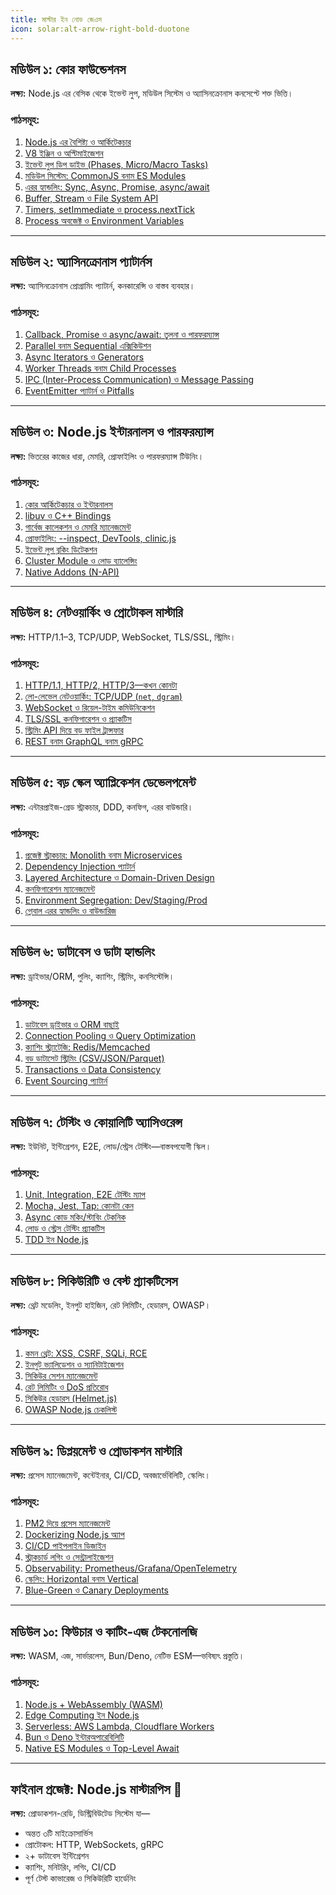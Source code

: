 ```yaml
---
title: মাস্টার ইন নোড জেএস
icon: solar:alt-arrow-right-bold-duotone
---
```


## মডিউল ১: কোর ফাউন্ডেশনস
**লক্ষ্য:** Node.js এর বেসিক থেকে ইভেন্ট লুপ, মডিউল সিস্টেম ও অ্যাসিনক্রোনাস কনসেপ্টে শক্ত ভিত্তি।

### পাঠসমূহ:
1. [Node.js এর বৈশিষ্ট্য ও আর্কিটেকচার](/nodejs/intro-architecture)
2. [V8 ইঞ্জিন ও অপ্টিমাইজেশন](/nodejs/v8-engine-optimization)
3. [ইভেন্ট লুপ ডিপ ডাইভ (Phases, Micro/Macro Tasks)](/nodejs/event-loop-deep-dive)
4. [মডিউল সিস্টেম: CommonJS বনাম ES Modules](/nodejs/modules-commonjs-esm)
5. [এরর হ্যান্ডলিং: Sync, Async, Promise, async/await](/nodejs/error-handling-async-await)
6. [Buffer, Stream ও File System API](/nodejs/buffer-stream-fs)
7. [Timers, setImmediate ও process.nextTick](/nodejs/timers-nexttick-immediate)
8. [Process অবজেক্ট ও Environment Variables](/nodejs/process-env)

---

## মডিউল ২: অ্যাসিনক্রোনাস প্যাটার্নস
**লক্ষ্য:** অ্যাসিনক্রোনাস প্রোগ্রামিং প্যাটার্ন, কনকারেন্সি ও বাস্তব ব্যবহার।

### পাঠসমূহ:
1. [Callback, Promise ও async/await: তুলনা ও পারফরম্যান্স](/nodejs/async-patterns-promises)
2. [Parallel বনাম Sequential এক্সিকিউশন](/nodejs/async-parallel-sequential)
3. [Async Iterators ও Generators](/nodejs/async-iterators-generators)
4. [Worker Threads বনাম Child Processes](/nodejs/worker-threads-vs-child-processes)
5. [IPC (Inter-Process Communication) ও Message Passing](/nodejs/ipc-message-passing)
6. [EventEmitter প্যাটার্ন ও Pitfalls](/nodejs/eventemitter-patterns)

---

## মডিউল ৩: Node.js ইন্টারনালস ও পারফরম্যান্স
**লক্ষ্য:** ভিতরের কাজের ধারা, মেমরি, প্রোফাইলিং ও পারফরম্যান্স টিউনিং।

### পাঠসমূহ:
1. [কোর আর্কিটেকচার ও ইন্টারনালস](/nodejs/core-architecture-internals)
2. [libuv ও C++ Bindings](/nodejs/libuv-cpp-bindings)
3. [গার্বেজ কালেকশন ও মেমরি ম্যানেজমেন্ট](/nodejs/memory-management-gc)
4. [প্রোফাইলিং: --inspect, DevTools, clinic.js](/nodejs/profiling-clinic-devtools)
5. [ইভেন্ট লুপ ব্লকিং ডিটেকশন](/nodejs/event-loop-blocking-detection)
6. [Cluster Module ও লোড ব্যালেন্সিং](/nodejs/cluster-load-balancing)
7. [Native Addons (N-API)](/nodejs/napi-native-addons)

---

## মডিউল ৪: নেটওয়ার্কিং ও প্রোটোকল মাস্টারি
**লক্ষ্য:** HTTP/1.1–3, TCP/UDP, WebSocket, TLS/SSL, স্ট্রিমিং।

### পাঠসমূহ:
1. [HTTP/1.1, HTTP/2, HTTP/3—কখন কোনটা](/nodejs/http1-http2-http3)
2. [লো-লেভেল নেটওয়ার্কিং: TCP/UDP (`net`, `dgram`)](/nodejs/net-dgram-tcp-udp)
3. [WebSocket ও রিয়েল-টাইম কমিউনিকেশন](/nodejs/websocket-realtime)
4. [TLS/SSL কনফিগারেশন ও প্র্যাকটিস](/nodejs/tls-ssl-configuration)
5. [স্ট্রিমিং API দিয়ে বড় ফাইল ট্রান্সফার](/nodejs/streaming-large-files)
6. [REST বনাম GraphQL বনাম gRPC](/nodejs/rest-graphql-grpc)

---

## মডিউল ৫: বড় স্কেল অ্যাপ্লিকেশন ডেভেলপমেন্ট
**লক্ষ্য:** এন্টারপ্রাইজ-গ্রেড স্ট্রাকচার, DDD, কনফিগ, এরর বাউন্ডারি।

### পাঠসমূহ:
1. [প্রজেক্ট স্ট্রাকচার: Monolith বনাম Microservices](/nodejs/project-structure-monolith-microservices)
2. [Dependency Injection প্যাটার্ন](/nodejs/dependency-injection)
3. [Layered Architecture ও Domain-Driven Design](/nodejs/clean-architecture-ddd)
4. [কনফিগারেশন ম্যানেজমেন্ট](/nodejs/configuration-management)
5. [Environment Segregation: Dev/Staging/Prod](/nodejs/environment-management)
6. [গ্লোবাল এরর হ্যান্ডলিং ও বাউন্ডারিজ](/nodejs/global-error-handling)

---

## মডিউল ৬: ডাটাবেস ও ডাটা হ্যান্ডলিং
**লক্ষ্য:** ড্রাইভার/ORM, পুলিং, ক্যাশিং, স্ট্রিমিং, কনসিস্টেন্সি।

### পাঠসমূহ:
1. [ডাটাবেস ড্রাইভার ও ORM বাছাই](/nodejs/database-drivers-orms)
2. [Connection Pooling ও Query Optimization](/nodejs/connection-pooling-query-optimization)
3. [ক্যাশিং স্ট্র্যাটেজি: Redis/Memcached](/nodejs/caching-redis-memcached)
4. [বড় ডাটাসেট স্ট্রিমিং (CSV/JSON/Parquet)](/nodejs/streaming-datasets)
5. [Transactions ও Data Consistency](/nodejs/transactions-data-consistency)
6. [Event Sourcing প্যাটার্ন](/nodejs/event-sourcing)

---

## মডিউল ৭: টেস্টিং ও কোয়ালিটি অ্যাসিওরেন্স
**লক্ষ্য:** ইউনিট, ইন্টিগ্রেশন, E2E, লোড/স্ট্রেস টেস্টিং—বাস্তবপযোগী স্কিল।

### পাঠসমূহ:
1. [Unit, Integration, E2E টেস্টিং ম্যাপ](/nodejs/testing-unit-integration-e2e)
2. [Mocha, Jest, Tap: কোনটা কেন](/nodejs/testing-frameworks)
3. [Async কোড মকিং/স্টাবিং টেকনিক](/nodejs/mocking-stubbing-async)
4. [লোড ও স্ট্রেস টেস্টিং প্র্যাকটিস](/nodejs/load-stress-testing)
5. [TDD ইন Node.js](/nodejs/tdd-in-nodejs)

---

## মডিউল ৮: সিকিউরিটি ও বেস্ট প্র্যাকটিসেস
**লক্ষ্য:** থ্রেট মডেলিং, ইনপুট হাইজিন, রেট লিমিটিং, হেডারস, OWASP।

### পাঠসমূহ:
1. [কমন থ্রেট: XSS, CSRF, SQLi, RCE](/nodejs/security-threats-xss-csrf-sqlinj-rce)
2. [ইনপুট ভ্যালিডেশন ও স্যানিটাইজেশন](/nodejs/input-validation-sanitization)
3. [সিকিউর সেশন ম্যানেজমেন্ট](/nodejs/secure-session-management)
4. [রেট লিমিটিং ও DoS প্রতিরোধ](/nodejs/rate-limiting-dos)
5. [সিকিউর হেডারস (Helmet.js)](/nodejs/security-headers-helmet)
6. [OWASP Node.js চেকলিস্ট](/nodejs/owasp-nodejs-checklist)

---

## মডিউল ৯: ডিপ্লয়মেন্ট ও প্রোডাকশন মাস্টারি
**লক্ষ্য:** প্রসেস ম্যানেজমেন্ট, কন্টেইনার, CI/CD, অবজার্ভেবিলিটি, স্কেলিং।

### পাঠসমূহ:
1. [PM2 দিয়ে প্রসেস ম্যানেজমেন্ট](/nodejs/pm2-process-management)
2. [Dockerizing Node.js অ্যাপ](/nodejs/dockerizing-nodejs)
3. [CI/CD পাইপলাইন ডিজাইন](/nodejs/ci-cd-pipelines)
4. [স্ট্রাকচার্ড লগিং ও সেন্ট্রালাইজেশন](/nodejs/logging-structured-centralized)
5. [Observability: Prometheus/Grafana/OpenTelemetry](/nodejs/observability-prometheus-grafana-otel)
6. [স্কেলিং: Horizontal বনাম Vertical](/nodejs/scaling-horizontal-vertical)
7. [Blue-Green ও Canary Deployments](/nodejs/deployments-blue-green-canary)

---

## মডিউল ১০: ফিউচার ও কাটিং-এজ টেকনোলজি
**লক্ষ্য:** WASM, এজ, সার্ভারলেস, Bun/Deno, নেটিভ ESM—ভবিষ্যৎ প্রস্তুতি।

### পাঠসমূহ:
1. [Node.js + WebAssembly (WASM)](/nodejs/webassembly-wasm)
2. [Edge Computing ইন Node.js](/nodejs/edge-computing)
3. [Serverless: AWS Lambda, Cloudflare Workers](/nodejs/serverless-lambda-workers)
4. [Bun ও Deno ইন্টারঅপারেবিলিটি](/nodejs/bun-deno-interoperability)
5. [Native ES Modules ও Top-Level Await](/nodejs/native-esm-top-level-await)

---

## ফাইনাল প্রজেক্ট: Node.js মাস্টারপিস 🎯
**লক্ষ্য:** প্রোডাকশন-রেডি, ডিস্ট্রিবিউটেড সিস্টেম যা—
- অন্তত ৩টি মাইক্রোসার্ভিস
- প্রোটোকল: HTTP, WebSockets, gRPC
- ২+ ডাটাবেস ইন্টিগ্রেশন
- ক্যাশিং, মনিটরিং, লগিং, CI/CD
- পূর্ণ টেস্ট কাভারেজ ও সিকিউরিটি হার্ডেনিং
